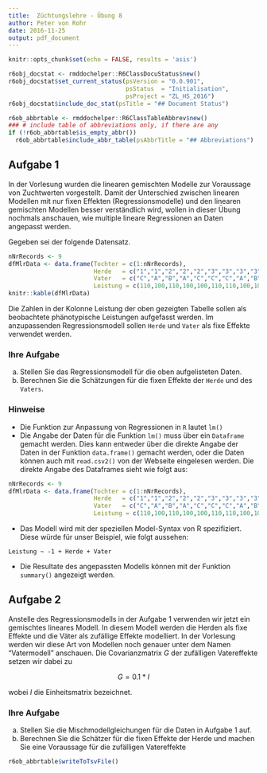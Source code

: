 ```yaml
---
title:  Züchtungslehre - Übung 8
author: Peter von Rohr
date: 2016-11-25
output: pdf_document
---
```


```r
knitr::opts_chunk$set(echo = FALSE, results = 'asis')
```

```r
r6obj_docstat <- rmddochelper::R6ClassDocuStatus$new()
r6obj_docstat$set_current_status(psVersion = "0.0.901",
                                 psStatus  = "Initialisation",
                                 psProject = "ZL_HS_2016")
r6obj_docstat$include_doc_stat(psTitle = "## Document Status")
```


```r
r6ob_abbrtable <- rmddochelper::R6ClassTableAbbrev$new()
### # include table of abbreviations only, if there are any
if (!r6ob_abbrtable$is_empty_abbr())
  r6ob_abbrtable$include_abbr_table(psAbbrTitle = "## Abbreviations")
```

## Aufgabe 1
In der Vorlesung wurden die linearen gemischten Modelle zur Voraussage von Zuchtwerten vorgestellt. Damit der Unterschied zwischen linearen Modellen mit nur fixen Effekten (Regressionsmodelle) und den linearen gemischten Modellen besser verständlich wird, wollen in dieser Übung nochmals anschauen, wie multiple lineare Regressionen an Daten angepasst werden.

Gegeben sei der folgende Datensatz.

```r
nNrRecords <- 9
dfMlrData <- data.frame(Tochter = c(1:nNrRecords),
                        Herde   = c("1","1","2","2","2","3","3","3","3"),
                        Vater   = c("C","A","B","A","C","C","C","A","B"),
                        Leistung = c(110,100,110,100,100,110,110,100,100))
knitr::kable(dfMlrData)
```

Die Zahlen in der Kolonne Leistung der oben gezeigten Tabelle sollen als beobachtete phänotypische Leistungen aufgefasst werden. Im anzupassenden Regressionsmodell sollen `Herde` und `Vater` als fixe Effekte verwendet werden. 

### Ihre Aufgabe
a) Stellen Sie das Regressionsmodell für die oben aufgelisteten Daten.
b) Berechnen Sie die Schätzungen für die fixen Effekte der `Herde` und des `Vaters`.


### Hinweise
- Die Funktion zur Anpassung von Regressionen in `R` lautet `lm()`
- Die Angabe der Daten für die Funktion `lm()` muss über ein `Dataframe` gemacht werden. Dies kann entweder über die direkte Angabe der Daten in der Funktion `data.frame()` gemacht werden, oder die Daten können auch mit `read.csv2()` von der Webseite eingelesen werden. Die direkte Angabe des Dataframes sieht wie folgt aus:

```r
nNrRecords <- 9
dfMlrData <- data.frame(Tochter = c(1:nNrRecords),
                        Herde   = c("1","1","2","2","2","3","3","3","3"),
                        Vater   = c("C","A","B","A","C","C","C","A","B"),
                        Leistung = c(110,100,110,100,100,110,110,100,100))
```

- Das Modell wird mit der speziellen Model-Syntax von R spezifiziert. Diese würde für unser Beispiel, wie folgt aussehen:

```
Leistung ~ -1 + Herde + Vater
```

- Die Resultate des angepassten Modells können mit der Funktion `summary()` angezeigt werden.


## Aufgabe 2
Anstelle des Regressionsmodells in der Aufgabe 1 verwenden wir jetzt ein gemischtes lineares Modell. In diesem Modell werden die Herden als fixe Effekte und die Väter als zufällige Effekte modelliert. In der Vorlesung werden wir diese Art von Modellen noch genauer unter dem Namen "Vatermodell" anschauen. Die Covarianzmatrix $G$ der zufälligen Vatereffekte setzen wir dabei zu

$$G = 0.1*I$$

wobei $I$ die Einheitsmatrix bezeichnet.


### Ihre Aufgabe
a) Stellen Sie die Mischmodellgleichungen für die Daten in Aufgabe 1 auf. 
b) Berechnen Sie die Schätzer für die fixen Effekte der Herde und machen Sie eine Voraussage für die zufälligen Vatereffekte


```r
r6ob_abbrtable$writeToTsvFile()
```
<!-- END of document                 -- 
  -- Below this must not be anything --> 

